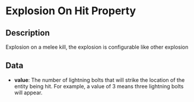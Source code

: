 # Explosion On Hit Property

## Description

  
Explosion on a melee kill, the explosion is configurable like other explosion

## Data

- **value**:  The number of lightning bolts that will strike the location of the entity being hit. For example, a value of 3 means three lightning bolts will appear.

